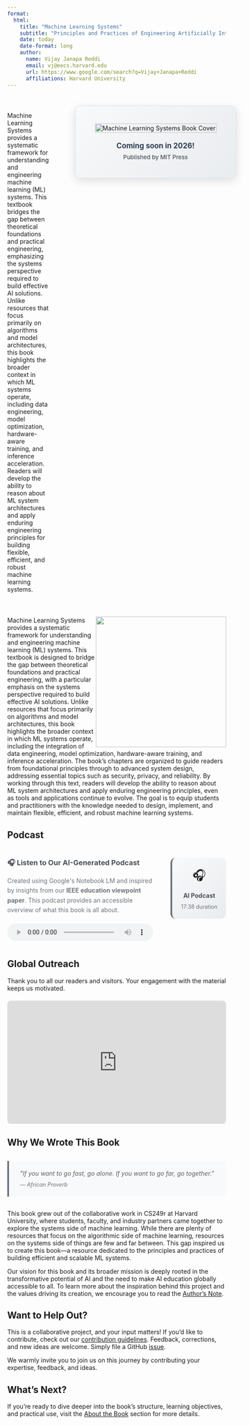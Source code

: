 ```yaml
---
format:
  html:
    title: "Machine Learning Systems"
    subtitle: "Principles and Practices of Engineering Artificially Intelligent Systems"
    date: today
    date-format: long
    author:
      name: Vijay Janapa Reddi
      email: vj@eecs.harvard.edu
      url: https://www.google.com/search?q=Vijay+Janapa+Reddi
      affiliations: Harvard University
---
```


::: {.content-visible when-format="html"}
```{=html}
<style>
  .book-layout {
    display: flex;
    gap: 60px;
    align-items: flex-start;
    margin: 40px 0;
  }
  
  .book-content {
    flex: 1;
    max-width: calc(100% - 400px);
  }
  
  .book-card {
    flex-shrink: 0;
    width: 320px;
    text-align: center;
    padding: 40px 25px;
    background: linear-gradient(135deg, #f8f9fa 0%, #e9ecef 100%);
    border: 1px solid #dee2e6;
    border-radius: 12px;
    box-shadow: 0 6px 20px rgba(0,0,0,0.12);
  }
  
  .book-image {
    width: 100%;
    max-width: 280px;
    height: auto;
    margin-bottom: 20px;
  }
  
  .book-title {
    margin: 0 0 8px 0;
    color: #2c3e50;
    font-size: 1.2em;
    font-weight: 700;
  }
  
  .book-subtitle {
    margin: 0;
    color: #495057;
    font-size: 0.95em;
    font-weight: 500;
  }
  
  /* Mobile and tablet responsive design */
  @media (max-width: 768px) {
    .book-layout {
      flex-direction: column;
      gap: 30px;
      margin: 20px 0;
    }
    
    .book-content {
      max-width: 100%;
      order: 2;
    }
    
    .book-card {
      width: 100%;
      max-width: 450px;
      margin: 0 auto;
      order: 1;
      padding: 35px 20px;
    }
    
    .book-image {
      max-width: 250px;
    }
  }
  
  /* Small mobile devices */
  @media (max-width: 480px) {
    .book-card {
      padding: 20px 15px;
    }
    
    .book-image {
      max-width: 200px;
    }
    
    .book-title {
      font-size: 1em;
    }
  }
</style>

<div class="book-layout">
  <div class="book-content">
    <p>
      Machine Learning Systems provides a systematic framework for understanding and engineering machine learning (ML) systems. This textbook bridges the gap between theoretical foundations and practical engineering, emphasizing the systems perspective required to build effective AI solutions. Unlike resources that focus primarily on algorithms and model architectures, this book highlights the broader context in which ML systems operate, including data engineering, model optimization, hardware-aware training, and inference acceleration. Readers will develop the ability to reason about ML system architectures and apply enduring engineering principles for building flexible, efficient, and robust machine learning systems.
    </p>
  </div>
  
  <div class="book-card">
    <div>
      <img src="assets/images/covers/cover-hardcover-book.png" alt="Machine Learning Systems Book Cover" class="book-image">
    </div>
    <div>
      <h3 class="book-title">Coming soon in 2026!</h3>
      <p class="book-subtitle">Published by MIT Press</p>
    </div>
  </div>
</div>
```
:::

::: {.content-visible when-format="pdf"}
![](assets/images/covers/cover-hardcover-book.png){style="float: right;" fig-align="right" width="300" height="auto"}

Machine Learning Systems provides a systematic framework for understanding and engineering machine learning (ML) systems. This textbook is designed to bridge the gap between theoretical foundations and practical engineering, with a particular emphasis on the systems perspective required to build effective AI solutions. Unlike resources that focus primarily on algorithms and model architectures, this book highlights the broader context in which ML systems operate, including the integration of data engineering, model optimization, hardware-aware training, and inference acceleration. The book's chapters are organized to guide readers from foundational principles through to advanced system design, addressing essential topics such as security, privacy, and reliability. By working through this text, readers will develop the ability to reason about ML system architectures and apply enduring engineering principles, even as tools and applications continue to evolve. The goal is to equip students and practitioners with the knowledge needed to design, implement, and maintain flexible, efficient, and robust machine learning systems.
:::

## Podcast {.unnumbered}

::: {.content-visible when-format="html"}
```{=html}
<div style="display: flex; gap: 40px; align-items: flex-start; margin: 40px 0;">
  <div style="flex: 1;">
    <h3 style="margin: 0 0 15px 0; color: #495057;">🎧 Listen to Our AI-Generated Podcast</h3>
    <p style="margin: 0 0 20px 0; line-height: 1.6; color: #6c757d;">
      Created using Google's Notebook LM and inspired by insights from our 
      <strong>IEEE education viewpoint paper</strong>. This podcast provides an accessible overview of what this book is all about.
    </p>
    <audio controls style="width: 100%; height: 40px;">
      <source src="assets/media/notebooklm_podcast_mlsysbookai.mp3" type="audio/mpeg">
      Your browser does not support the audio element.
    </audio>
  </div>
  <div style="text-align: center; flex-shrink: 0; max-width: 250px;">
    <div style="padding: 20px; background: linear-gradient(135deg, #f8f9fa 0%, #e9ecef 100%); border-radius: 12px; border-left: 4px solid #6c757d;">
      <span style="font-size: 2em; display: block; margin-bottom: 10px;">🎧</span>
      <h4 style="margin: 0 0 10px 0; color: #495057;">AI Podcast</h4>
      <p style="margin: 0; font-size: 0.9em; color: #6c757d;">17:38 duration</p>
    </div>
  </div>
</div>
```
:::

## Global Outreach {.unnumbered}

Thank you to all our readers and visitors. Your engagement with the material keeps us motivated.

::: {.content-visible when-format="html"}
```{=html}
<div style="position: relative; padding-top: 56.25%; margin: 20px 0;">
  <iframe
    src="https://lookerstudio.google.com/embed/reporting/e7192975-a8a0-453d-b6fe-1580ac054dbf/page/0pNbE"
    frameborder="0"
    style="position: absolute; top: 0; left: 0; width: 100%; height: 100%; border:0; border-radius: 8px;"
    allowfullscreen="allowfullscreen"
    sandbox="allow-storage-access-by-user-activation allow-scripts allow-same-origin allow-popups allow-popups-to-escape-sandbox">
  </iframe>
</div>
```
:::

## Why We Wrote This Book {.unnumbered}

::: {.content-visible when-format="html"}
```{=html}
<blockquote style="margin: 30px 0; padding: 20px 25px; border-left: 4px solid #6c757d; background-color: #f8f9fa; font-style: italic; border-radius: 0 8px 8px 0;">
  "If you want to go fast, go alone. If you want to go far, go together."
  <footer style="margin-top: 10px; font-size: 0.9em; color: #6c757d;">— African Proverb</footer>
</blockquote>
```
:::

This book grew out of the collaborative work in CS249r at Harvard University, where students, faculty, and industry partners came together to explore the systems side of machine learning. While there are plenty of resources that focus on the algorithmic side of machine learning, resources on the systems side of things are few and far between. This gap inspired us to create this book—a resource dedicated to the principles and practices of building efficient and scalable ML systems.

Our vision for this book and its broader mission is deeply rooted in the transformative potential of AI and the need to make AI education globally accessible to all. To learn more about the inspiration behind this project and the values driving its creation, we encourage you to read the [Author's Note](contents/frontmatter/foreword.qmd).

## Want to Help Out? {.unnumbered}

This is a collaborative project, and your input matters! If you'd like to contribute, check out our [contribution guidelines](https://github.com/harvard-edge/cs249r_book/blob/dev/docs/contribute.md). Feedback, corrections, and new ideas are welcome. Simply file a GitHub [issue](https://github.com/harvard-edge/cs249r_book/issues).

We warmly invite you to join us on this journey by contributing your expertise, feedback, and ideas.

## What's Next? {.unnumbered}

If you're ready to dive deeper into the book's structure, learning objectives, and practical use, visit the [About the Book](contents/frontmatter/about/about.qmd#about-the-book-unnumbered) section for more details.

::: {.content-visible when-format="pdf"}
```{=latex}

\part*{key:frontmatter}

```
:::